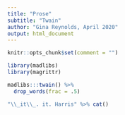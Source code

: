```yaml
---
title: "Prose"
subtitle: "Twain"
author: "Gina Reynolds, April 2020"
output: html_document
---
```


```r
knitr::opts_chunk$set(comment = "")
```


```r
library(madlibs)
library(magrittr)

madlibs:::twain() %>% 
  drop_words(frac = .5)
```


```r
"\\_it\\_. it. Harris" %>% cat()
```

